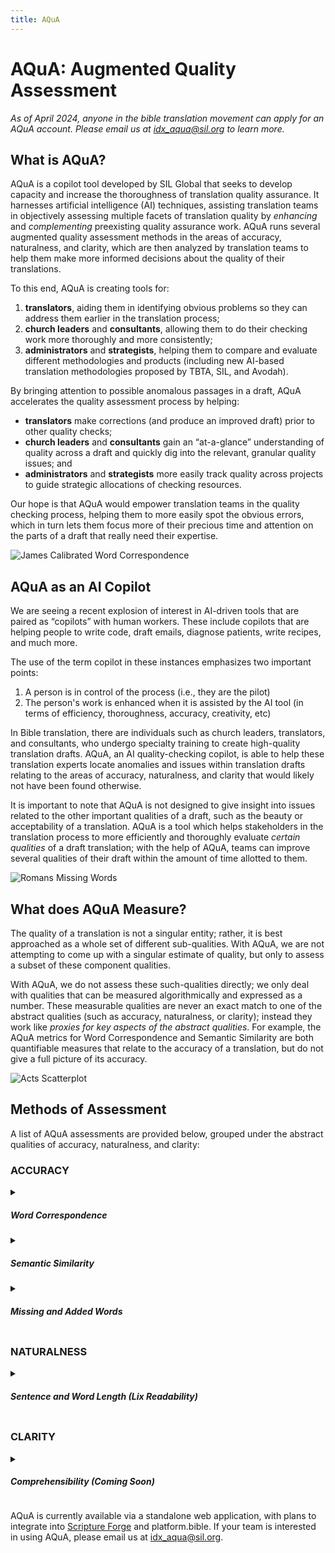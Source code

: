 ```yaml
---
title: AQuA
---
```



# AQuA: Augmented Quality Assessment

<p style={{textAlign: 'center'}}><i>As of April 2024, anyone in the bible translation movement can apply for an AQuA account.
Please email us at <a href="mailto:idx_aqua@sil.org">idx_aqua@sil.org</a> to learn more.</i></p>

<div style={{ display: 'flex', justifyContent: 'center', paddingBottom: '20px' }}>
  <ReactPlayer controls url='https://youtu.be/6MIDtmwJfZM?si=pNqMSr4ozVVKo8Eh' />
</div>

## What is AQuA?

AQuA is a copilot tool developed by SIL Global that seeks to develop capacity and increase the thoroughness 
of translation quality assurance. 
It harnesses artificial intelligence (AI) techniques, assisting translation teams in objectively assessing multiple facets 
of translation quality by *enhancing* and *complementing* preexisting quality assurance work. 
AQuA runs several augmented quality assessment methods in the areas of accuracy, naturalness, and clarity, which are then analyzed by
translation teams to help them make more informed decisions about the quality of their translations.

To this end, AQuA is creating tools for:

1. **translators**, aiding them in identifying obvious problems so they can address them earlier in the translation process;
2. **church leaders** and **consultants**, allowing them to do their checking work more thoroughly and more consistently;
3. **administrators** and **strategists**, helping them to compare and evaluate different methodologies and products (including new AI-based translation methodologies proposed by TBTA, SIL, and Avodah).

By bringing attention to possible anomalous passages in a draft, AQuA accelerates the quality assessment process by helping:

- **translators** make corrections (and produce an improved draft) prior to other quality checks;
- **church leaders** and **consultants** gain an “at-a-glance” understanding of quality across a draft and quickly dig into the relevant, granular quality issues; and
- **administrators** and **strategists** more easily track quality across projects to guide strategic allocations of checking resources.

Our hope is that AQuA would empower translation teams in the quality checking process, 
helping them to more easily spot the obvious errors, 
which in turn lets them focus more of their precious time and attention on the parts of a draft that really need their expertise.

![James Calibrated Word Correspondence](/img/james-wc-calibrated.png)

## AQuA as an AI Copilot

We are seeing a recent explosion of interest in AI-driven tools that are paired as “copilots” with human workers. 
These include copilots that are helping people to write code, draft emails, diagnose patients, write recipes, and much more.

The use of the term copilot in these instances emphasizes two important points:

1. A person is in control of the process (i.e., they are the pilot)
2. The person's work is enhanced when it is assisted by the AI tool (in terms of efficiency, thoroughness, accuracy, creativity, etc)

In Bible translation, there are individuals such as church leaders, translators, and consultants, who undergo specialty training 
to create high-quality translation drafts. AQuA, an AI quality-checking copilot, is able to help these translation experts 
locate anomalies and issues within translation drafts relating to the areas of accuracy, naturalness, and clarity 
that would likely not have been found otherwise.

It is important to note that AQuA is not designed to give insight into issues related to the other important qualities of a draft, 
such as the beauty or acceptability of a translation. AQuA is a tool which helps stakeholders in the translation process 
to more efficiently and thoroughly evaluate *certain qualities* of a draft translation; with the help of AQuA, teams can
improve several qualities of their draft within the amount of time allotted to them.

![Romans Missing Words](/img/missing-words-romans.png)

## What does AQuA Measure?

The quality of a translation is not a singular entity; rather, it is best approached as a whole set of different sub-qualities. 
With AQuA, we are not attempting to come up with a singular estimate of quality, but only to assess a subset of these component qualities. 

With AQuA, we do not assess these such-qualities directly; 
we only deal with qualities that can be measured algorithmically and expressed as a number. 
These measurable qualities are never an exact match to one of the abstract qualities (such as accuracy, naturalness, or clarity); 
instead they work like *proxies for key aspects of the abstract qualities*. 
For example, the AQuA metrics for Word Correspondence and Semantic Similarity are both quantifiable measures 
that relate to the accuracy of a translation, but do not give a full picture of its accuracy.

![Acts Scatterplot](/img/acts-scatterplot.png)

## Methods of Assessment 

A list of AQuA assessments are provided below, grouped under the abstract qualities of accuracy, naturalness, and clarity:

### ACCURACY

<details>
  <summary><h5>Word Correspondence</h5></summary>

  <p>The word correspondence assessment gives insight into how closely words align between two translations.
  Lower scores indicate less "word-for-wordness", while higher scores indicate more "word-for-wordness".
  Scores are calculated for each verse.</p>

  <h6>How it works:</h6>

  <p>Word correspondence scores are a measure of AQuA’s confidence in its ability to align functionally equivalent words between 
  two translations. Although the user may select any two translations on which to run a word correspondence assessment,
  the most common use case is comparing a draft translation to a reference or model translation.</p> 

  <p>The word correspondence algorithm works in several steps. First, we use a variety of computational techniques in an 
  attempt to align corresponding words between the two texts.</p>

  Here are the algorithms we use for word alignment: 
  <ul>
    <li>
      <a href="https://aclanthology.org/N13-1073/" target="_blank">Fast Align</a> (the same algorithm used in the Paratext Interlinearizer)
    </li>
    <li>
      <a href="https://en.wikipedia.org/wiki/Jaccard_index" target="_blank">Jaccard Similarity</a>, 
      which matches words based on their verse co-occurences between the two translations
    </li>
    <li>
      <a href="https://en.wikipedia.org/wiki/Cosine_similarity" target="_blank">Cosine similarity</a> between 
      high-dimenstional word embeddings (vectors), produced by an 
      AI <a href="https://en.wikipedia.org/wiki/Autoencoder" target="_blank">autoencoder</a> model
    </li>
  </ul>

  <p>All of the above algorithms train only on the Bible texts being analyzed for the word correspondence assessment.
  In other words, no pretraining data is required.</p> 
  
  <p>Each of these algorithms yields a score between 0 and 1 for every possible combination of word alignment pairs in each verse, 
  representing the algorithm's confidence in each word alignment pair.</p>   

  <p>The word correspondence scores are calculated by averaging out the scores produced by the above algorithms for each word pair, 
  and then, for each word, finding its most likely alignment (i.e. the alignment pair with the highest confidence score).
  Verse-level scores are calculated by averaging out these high-confidence word pairs across an entire verse. 
  We then multiply the scores by 10, to produce a final score between 0 and 10.</p> 

  *We tokenize words by whitespace, so this assessment currently does not work for non-whitespace languages, such as Thai. This assessment also yields more accurate results when used on isolating languages,
  as opposed to polysynthetic languages. Future research will focus on non-whitespace, subword, and phrase-level tokenization to improve performance on a wider variety of languages.* 
</details>

<details>
  <summary><h5>Semantic Similarity</h5></summary>

  <p>The semantic similarity assessment gives insight into differences in meaning between two translations. 
  Lower scores indicate more difference in meaning, while higher scores indicate less difference in meaning.
  Scores are calculated for each verse.</p> 

  <h6>How it works:</h6>

  <p>Although the user may select any two translations on which to run a semantic similarity assessment,
  the most common use case is comparing a back translation of a draft to a reference or model translation.
  For best results, the two translations being compared should be in languages of wider communication.</p>

  <p>We use Google's Language Agnostic BERT Sentence Embeddings (LaBSE) model to assign a score from 0 to 10 to each verse pair. 
  LaBSE is pretrained on a large dataset of sentence pairs in 109 languages of wider communication.
  You can read more about the LaBSE model <a href="https://ai.googleblog.com/2020/08/language-agnostic-bert-sentence.html">here</a>, or read the model paper <a href="https://arxiv.org/abs/2007.01852">here</a>.</p> 
</details>

<details>
  <summary><h5>Missing and Added Words</h5></summary>

  <p>The missing and added words assessment provides insight into words in one translation that have no likely equivalent in another translation.</p>

  <h6>How it works:</h6>

  <p>Although the user may select any two translations on which to run a missing and added words assessment,
  the most common use case is comparing a draft translation to a reference or model translation. 
  We will refer to these two texts as the "project" and "comparison" texts, respectively.</p>

  <p>To identify potential missing words, we build off of the word alignments generated during the word correspondence assessment. 
  After running the word correspondence algorithm between the two selected translations, we then run it again between 
  the comparison translation, selected by the user, and several other high-quality reference translations. 
  Finally, we compare results across these assessments.</p>

  <p>Words in the comparison text that have no likely alignment in the project text, 
  but do have a likely alignment in each of the other reference translations, are flagged as potentially missing from the project text.</p> 

  <p>The process for identifying potential added words in the project text is similar. 
  We once again examine the alignments between the project and comparison texts. 
  If a word in the project text has no likely equivalent in the comparison text, it is flagged as potentially added.</p> 

  *We tokenize words by whitespace, so this assessment currently does not work for non-whitespace languages, such as Thai. This assessment also yields more accurate results when used on isolating languages,
  as opposed to polysynthetic languages. Future research will focus on non-whitespace, subword, and phrase-level tokenization to improve performance on a wider variety of languages.* 
</details>



### NATURALNESS

<details>
  <summary><h5>Sentence and Word Length (Lix Readability)</h5></summary>

  <p>The sentence and word length assessment uses a modified version of 
  the <a href="https://en.wikipedia.org/wiki/Lix_(readability_test)" target="_blank">Lix readability</a> formula as a proxy 
  for the readability of a text. Scores are calculated for each chapter.</p>
  
  <h6>How it works:</h6> 

  <p>Lix readability is a formula based on the word and sentence length of a text. 
  Lix readability works better for estimating the readability of non-English text than other readability metrics like Flesch Kincaid, 
  which contain English-specific linguistic information.</p>
  
  <p>The Lix readability formula is as follows:<br/>
  <em>% of long words in the text + average words per sentence in the text</em>{"\n"}<br/>
  where a word is classified as "long" if it contains a certain number of letters.
  </p>

  <p>In AQuA, this formula becomes:<br/>
  <em>% of words in chapter over 7 characters long + average # of words per sentence in chapter</em>
  </p>
  
  <p>This assessment works best for languages written with an alphabetic script.
  We use whitespace to tokenize the text into words.  
  This assessment does not take into account word choice or syntax, which also factor into a text's readability.</p> 
</details>

### CLARITY

<details>
  <summary><h5>Comprehensibility (Coming Soon)</h5></summary>

  <p>The comprehensibility assessment gives insight into key information that may have been omitted from a translation.</p>

  <h6>How it works:</h6>

  <p>The comprehensibility assessment draws from a dataset of question-and-answer pairs that ask about expected key information in a verse. 
  This assessment can only be run on translations in languages of wider communication (including back translations).</p>

  <p>We provide a verse from the selected translation as context to a question-answering model.
  We then ask that model a question pertaining to that specific verse from the dataset.
  We then compare the model's answer to the expected answer from the dataset. 
  If the model's answer differs significantly from the expected answer, it suggests the possibility of missing or incomplete information within the verse.</p>
</details>

<p>
  AQuA is currently available via a standalone web application, with plans to integrate into 
  <a href="/projects/scriptureforge" target="_blank"> Scripture Forge</a> and platform.bible.
  If your team is interested in using AQuA, please email us at <a href="mailto:idx_aqua@sil.org">idx_aqua@sil.org</a>.
</p>

